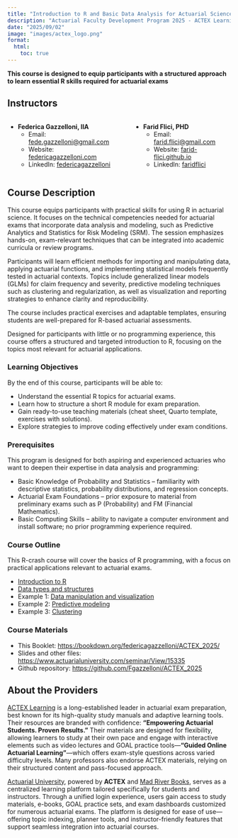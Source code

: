 ```yaml
---
title: "Introduction to R and Basic Data Analysis for Actuarial Science"
description: "Actuarial Faculty Development Program 2025 - ACTEX Learning"
date: "2025/09/02"
image: "images/actex_logo.png"
format:
  html:
    toc: true
---
```


**This course is designed to equip participants with a structured approach to learn essential R skills required for actuarial exams**

## Instructors

::::: columns
::: column
-   **Federica Gazzelloni, IIA**
    -   Email: [fede.gazzelloni\@gmail.com](mailto:fede.gazzelloni@gmail.com){.email}
    -   Website: [federicagazzelloni.com](https://federicagazzelloni.com)
    -   LinkedIn: [federicagazzelloni](https://www.linkedin.com/in/federicagazzelloni/)
:::

::: column
-   **Farid Flici, PHD**
    -   Email: [farid.flici\@gmail.com](mailto:farid.flici@gmail.com){.email}
    -   Website: [farid-flici.github.io](https://farid-flici.github.io/)
    -   LinkedIn: [faridflici](https://www.linkedin.com/in/farid-flici-659a7625/)
:::
:::::

## Course Description

This course equips participants with practical skills for using R in actuarial science. It focuses on the technical competencies needed for actuarial exams that incorporate data analysis and modeling, such as Predictive Analytics and Statistics for Risk Modeling (SRM). The session emphasizes hands-on, exam-relevant techniques that can be integrated into academic curricula or review programs.

Participants will learn efficient methods for importing and manipulating data, applying actuarial functions, and implementing statistical models frequently tested in actuarial contexts. Topics include generalized linear models (GLMs) for claim frequency and severity, predictive modeling techniques such as clustering and regularization, as well as visualization and reporting strategies to enhance clarity and reproducibility.

The course includes practical exercises and adaptable templates, ensuring students are well-prepared for R-based actuarial assessments.

Designed for participants with little or no programming experience, this course offers a structured and targeted introduction to R, focusing on the topics most relevant for actuarial applications.

### Learning Objectives

By the end of this course, participants will be able to:

-   Understand the essential R topics for actuarial exams.
-   Learn how to structure a short R module for exam preparation.
-   Gain ready-to-use teaching materials (cheat sheet, Quarto template, exercises with solutions).
-   Explore strategies to improve coding effectively under exam conditions.

### Prerequisites

This program is designed for both aspiring and experienced actuaries who want to deepen their expertise in data analysis and programming:

-   Basic Knowledge of Probability and Statistics – familiarity with descriptive statistics, probability distributions, and regression concepts.
-   Actuarial Exam Foundations – prior exposure to material from preliminary exams such as P (Probability) and FM (Financial Mathematics).
-   Basic Computing Skills – ability to navigate a computer environment and install software; no prior programming experience required.

### Course Outline

This R-crash course will cover the basics of R programming, with a focus on practical applications relevant to actuarial exams.

-   [Introduction to R](/01_introduction_to_r.html)
-   [Data types and structures](/02_data_types_and_structures.html)
-   Example 1: [Data manipulation and visualization](/03_data_manipulation_and_visualization.html)
-   Example 2: [Predictive modeling](/04_predictive_modeling.html)
-   Example 3: [Clustering](/05_clustering.html)

### Course Materials

-   This Booklet: <https://bookdown.org/federicagazzelloni/ACTEX_2025/>
-   Slides and other files: <https://www.actuarialuniversity.com/seminar/View/15335>
-   Github repository: <https://github.com/Fgazzelloni/ACTEX_2025>

## About the Providers

[ACTEX Learning](https://www.actexlearning.com/) is a long-established leader in actuarial exam preparation, best known for its high-quality study manuals and adaptive learning tools. Their resources are branded with confidence: **"Empowering Actuarial Students. Proven Results."** Their materials are designed for flexibility, allowing learners to study at their own pace and engage with interactive elements such as video lectures and GOAL practice tools—**"Guided Online Actuarial Learning"**—which offers exam-style questions across varied difficulty levels. Many professors also endorse ACTEX materials, relying on their structured content and pass-focused approach.

[Actuarial University](https://www.actuarialuniversity.com/), powered by **ACTEX** and [Mad River Books](https://www.actexmadriver.com/), serves as a centralized learning platform tailored specifically for students and instructors. Through a unified login experience, users gain access to study materials, e-books, GOAL practice sets, and exam dashboards customized for numerous actuarial exams. The platform is designed for ease of use—offering topic indexing, planner tools, and instructor-friendly features that support seamless integration into actuarial courses.
